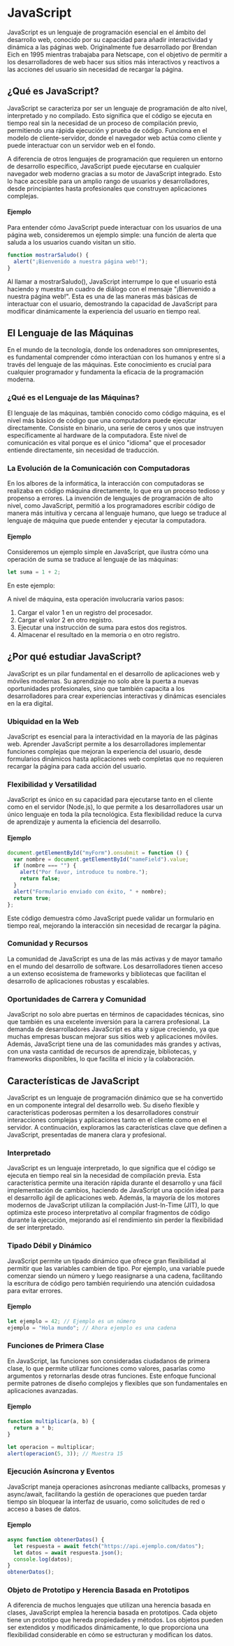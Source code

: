 
# JavaScript

JavaScript es un lenguaje de programación esencial en el ámbito del desarrollo web, conocido por su capacidad para añadir interactividad y dinámica a las páginas web. Originalmente fue desarrollado por Brendan Eich en 1995 mientras trabajaba para Netscape, con el objetivo de permitir a los desarrolladores de web hacer sus sitios más interactivos y reactivos a las acciones del usuario sin necesidad de recargar la página.

## ¿Qué es JavaScript?

JavaScript se caracteriza por ser un lenguaje de programación de alto nivel, interpretado y no compilado. Esto significa que el código se ejecuta en tiempo real sin la necesidad de un proceso de compilación previo, permitiendo una rápida ejecución y prueba de código. Funciona en el modelo de cliente-servidor, donde el navegador web actúa como cliente y puede interactuar con un servidor web en el fondo.

A diferencia de otros lenguajes de programación que requieren un entorno de desarrollo específico, JavaScript puede ejecutarse en cualquier navegador web moderno gracias a su motor de JavaScript integrado. Esto lo hace accesible para un amplio rango de usuarios y desarrolladores, desde principiantes hasta profesionales que construyen aplicaciones complejas.

<h4 className="font-medium mt-5">Ejemplo</h4>

Para entender cómo JavaScript puede interactuar con los usuarios de una página web, consideremos un ejemplo simple: una función de alerta que saluda a los usuarios cuando visitan un sitio.

```js copy filename="JavaScript"
function mostrarSaludo() {
  alert("¡Bienvenido a nuestra página web!");
}
```

Al llamar a mostrarSaludo(), JavaScript interrumpe lo que el usuario está haciendo y muestra un cuadro de diálogo con el mensaje "¡Bienvenido a nuestra página web!". Esta es una de las maneras más básicas de interactuar con el usuario, demostrando la capacidad de JavaScript para modificar dinámicamente la experiencia del usuario en tiempo real.

## El Lenguaje de las Máquinas

En el mundo de la tecnología, donde los ordenadores son omnipresentes, es fundamental comprender cómo interactúan con los humanos y entre sí a través del lenguaje de las máquinas. Este conocimiento es crucial para cualquier programador y fundamenta la eficacia de la programación moderna.

### ¿Qué es el Lenguaje de las Máquinas?

El lenguaje de las máquinas, también conocido como código máquina, es el nivel más básico de código que una computadora puede ejecutar directamente. Consiste en binario, una serie de ceros y unos que instruyen específicamente al hardware de la computadora. Este nivel de comunicación es vital porque es el único "idioma" que el procesador entiende directamente, sin necesidad de traducción.

### La Evolución de la Comunicación con Computadoras

En los albores de la informática, la interacción con computadoras se realizaba en código máquina directamente, lo que era un proceso tedioso y propenso a errores. La invención de lenguajes de programación de alto nivel, como JavaScript, permitió a los programadores escribir código de manera más intuitiva y cercana al lenguaje humano, que luego se traduce al lenguaje de máquina que puede entender y ejecutar la computadora.

<h4 className="font-medium mt-5">Ejemplo</h4>

Consideremos un ejemplo simple en JavaScript, que ilustra cómo una operación de suma se traduce al lenguaje de las máquinas:

```js copy filename="JavaScript"
let suma = 1 + 2;
```

En este ejemplo:

A nivel de máquina, esta operación involucraría varios pasos:

1. Cargar el valor 1 en un registro del procesador.
2. Cargar el valor 2 en otro registro.
3. Ejecutar una instrucción de suma para estos dos registros.
4. Almacenar el resultado en la memoria o en otro registro.

## ¿Por qué estudiar JavaScript?

JavaScript es un pilar fundamental en el desarrollo de aplicaciones web y móviles modernas. Su aprendizaje no solo abre la puerta a nuevas oportunidades profesionales, sino que también capacita a los desarrolladores para crear experiencias interactivas y dinámicas esenciales en la era digital.

### Ubiquidad en la Web

JavaScript es esencial para la interactividad en la mayoría de las páginas web. Aprender JavaScript permite a los desarrolladores implementar funciones complejas que mejoran la experiencia del usuario, desde formularios dinámicos hasta aplicaciones web completas que no requieren recargar la página para cada acción del usuario.

### Flexibilidad y Versatilidad

JavaScript es único en su capacidad para ejecutarse tanto en el cliente como en el servidor (Node.js), lo que permite a los desarrolladores usar un único lenguaje en toda la pila tecnológica. Esta flexibilidad reduce la curva de aprendizaje y aumenta la eficiencia del desarrollo.

<h4 className="font-medium mt-5">Ejemplo</h4>

```js copy filename="JavaScript"
document.getElementById("myForm").onsubmit = function () {
  var nombre = document.getElementById("nameField").value;
  if (nombre === "") {
    alert("Por favor, introduce tu nombre.");
    return false;
  }
  alert("Formulario enviado con éxito, " + nombre);
  return true;
};
```

Este código demuestra cómo JavaScript puede validar un formulario en tiempo real, mejorando la interacción sin necesidad de recargar la página.

### Comunidad y Recursos

La comunidad de JavaScript es una de las más activas y de mayor tamaño en el mundo del desarrollo de software. Los desarrolladores tienen acceso a un extenso ecosistema de frameworks y bibliotecas que facilitan el desarrollo de aplicaciones robustas y escalables.

### Oportunidades de Carrera y Comunidad

JavaScript no solo abre puertas en términos de capacidades técnicas, sino que también es una excelente inversión para la carrera profesional. La demanda de desarrolladores JavaScript es alta y sigue creciendo, ya que muchas empresas buscan mejorar sus sitios web y aplicaciones móviles. Además, JavaScript tiene una de las comunidades más grandes y activas, con una vasta cantidad de recursos de aprendizaje, bibliotecas, y frameworks disponibles, lo que facilita el inicio y la colaboración.

## Características de JavaScript

JavaScript es un lenguaje de programación dinámico que se ha convertido en un componente integral del desarrollo web. Su diseño flexible y características poderosas permiten a los desarrolladores construir interacciones complejas y aplicaciones tanto en el cliente como en el servidor. A continuación, exploramos las características clave que definen a JavaScript, presentadas de manera clara y profesional.

### Interpretado

JavaScript es un lenguaje interpretado, lo que significa que el código se ejecuta en tiempo real sin la necesidad de compilación previa. Esta característica permite una iteración rápida durante el desarrollo y una fácil implementación de cambios, haciendo de JavaScript una opción ideal para el desarrollo ágil de aplicaciones web. Además, la mayoría de los motores modernos de JavaScript utilizan la compilación Just-In-Time (JIT), lo que optimiza este proceso interpretativo al compilar fragmentos de código durante la ejecución, mejorando así el rendimiento sin perder la flexibilidad de ser interpretado.

### Tipado Débil y Dinámico

JavaScript permite un tipado dinámico que ofrece gran flexibilidad al permitir que las variables cambien de tipo. Por ejemplo, una variable puede comenzar siendo un número y luego reasignarse a una cadena, facilitando la escritura de código pero también requiriendo una atención cuidadosa para evitar errores.

<h4 className="font-medium mt-5">Ejemplo</h4>

```js copy filename="JavaScript"
let ejemplo = 42; // Ejemplo es un número
ejemplo = "Hola mundo"; // Ahora ejemplo es una cadena
```

### Funciones de Primera Clase

En JavaScript, las funciones son consideradas ciudadanos de primera clase, lo que permite utilizar funciones como valores, pasarlas como argumentos y retornarlas desde otras funciones. Este enfoque funcional permite patrones de diseño complejos y flexibles que son fundamentales en aplicaciones avanzadas.

<h4 className="font-medium mt-5">Ejemplo</h4>

```js copy filename="JavaScript"
function multiplicar(a, b) {
  return a * b;
}

let operacion = multiplicar;
alert(operacion(5, 3)); // Muestra 15
```

### Ejecución Asíncrona y Eventos

JavaScript maneja operaciones asíncronas mediante callbacks, promesas y async/await, facilitando la gestión de operaciones que pueden tardar tiempo sin bloquear la interfaz de usuario, como solicitudes de red o acceso a bases de datos.

<h4 className="font-medium mt-5">Ejemplo</h4>

```js copy filename="JavaScript"
async function obtenerDatos() {
  let respuesta = await fetch("https://api.ejemplo.com/datos");
  let datos = await respuesta.json();
  console.log(datos);
}
obtenerDatos();
```

### Objeto de Prototipo y Herencia Basada en Prototipos

A diferencia de muchos lenguajes que utilizan una herencia basada en clases, JavaScript emplea la herencia basada en prototipos. Cada objeto tiene un prototipo que hereda propiedades y métodos. Los objetos pueden ser extendidos y modificados dinámicamente, lo que proporciona una flexibilidad considerable en cómo se estructuran y modifican los datos.
